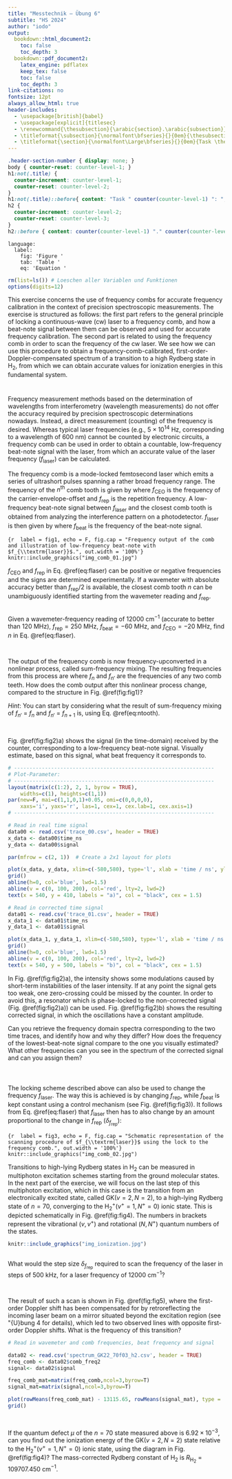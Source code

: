 ```yaml
---
title: "Messtechnik — Übung 6"
subtitle: "HS 2024"
author: "iodo"
output:
  bookdown::html_document2: 
    toc: false
    toc_depth: 3
  bookdown::pdf_document2: 
    latex_engine: pdflatex
    keep_tex: false
    toc: false
    toc_depth: 3
link-citations: no
fontsize: 12pt
always_allow_html: true
header-includes:
  - \usepackage[british]{babel}
  - \usepackage[explicit]{titlesec}
  - \renewcommand{\thesubsection}{\arabic{section}.\arabic{subsection}}
  - \titleformat{\subsection}{\normalfont\bfseries}{}{0em}{\thesubsection\text{ }}
  - \titleformat{\section}{\normalfont\Large\bfseries}{}{0em}{Task \thesection:\text{ }#1}
---
```


```css
.header-section-number { display: none; }
body { counter-reset: counter-level-1; }
h1:not(.title) {
  counter-increment: counter-level-1;
  counter-reset: counter-level-2;
}
h1:not(.title)::before{ content: "Task " counter(counter-level-1) ": "; }
h2 {
  counter-increment: counter-level-2;
  counter-reset: counter-level-3;
}
h2::before { content: counter(counter-level-1) "." counter(counter-level-2) " "; }
```

```cat
language:
  label:
    fig: 'Figure '
    tab: 'Table '
    eq: 'Equation '
```

```r
rm(list=ls()) # Loeschen aller Variablen und Funktionen
options(digits=12)
```

This exercise concerns the use of frequency combs for accurate frequency calibration in the context of precision spectroscopic measurements. The exercise is structured as follows: the first part refers to the general principle of locking a continuous-wave (cw) laser to a frequency comb, and how a beat-note signal between them can be observed and used for accurate frequency calibration. The second part is related to using the frequency comb in order to scan the frequency of the cw laser. We see how we can use this procedure to obtain a frequency-comb-calibrated, first-order-Doppler-compensated spectrum of a transition to a high Rydberg state in H$_2$, from which we can obtain accurate values for ionization energies in this fundamental system.

#  {#Aufg1}
Frequency measurement methods based on the determination of wavelengths from interferometry (wavelength measurements) do not offer the accuracy required by precision spectroscopic determinations nowadays. Instead, a direct measurement (counting) of the frequency is desired. Whereas typical laser frequencies (e.g., $5\times10^{14}$ Hz, corresponding to a wavelength of 600 nm) cannot be counted by electronic circuits, a frequency comb can be used in order to obtain a countable, low-frequency beat-note signal with the laser, from which an accurate value of the laser frequency ($f_{\textrm{laser}}$) can be calculated.

The frequency comb is a mode-locked femtosecond laser which emits a series of ultrashort pulses spanning a rather broad frequency range. The frequency of the $n^{\textrm{th}}$ comb tooth is given by
\begin{equation}
f_n = f_{\textrm{CEO}} + n \cdot f_{\textrm{rep}}, (\#eq:ntooth)
\end{equation}
where $f_{\textrm{CEO}}$ is the frequency of the carrier-envelope-offset and $f_{\textrm{rep}}$ is the repetition frequency. A low-frequency beat-note signal between $f_{\textrm{laser}}$ and the closest comb tooth is obtained from analyzing the interference pattern on a photodetector. $f_{\textrm{laser}}$ is then given by 
\begin{equation}
f_{\textrm{laser}} = n \cdot f_{\textrm{rep}} + f_{\textrm{CEO}} + f_{\textrm{beat}}, (\#eq:flaser)
\end{equation}
where $f_{\textrm{beat}}$ is the frequency of the beat-note signal. 

```{r  label = fig1, echo = F, fig.cap = "Frequency output of the comb and illustration of low-frequency beat-note with $f_{\\textrm{laser}}$.", out.width = '100%'}
knitr::include_graphics("img_comb_01.jpg")
```

$f_\textrm{CEO}$ and $f_{\textrm{rep}}$ in Eq. \@ref(eq:flaser) can be positive or negative frequencies and the signs are determined experimentally. If a wavemeter with absolute accuracy better than $f_{\textrm{rep}}$/2 is available, the closest comb tooth $n$ can be unambiguously identified starting from the wavemeter reading and $f_{\textrm{rep}}$.

## {#A1a}
Given a wavemeter-frequency reading of 12000 cm$^{-1}$ (accurate to better than 120 MHz), $f_{\textrm{rep}} = 250$ MHz, $f_{\textrm{beat}} = -60$ MHz, and $f_\textrm{CEO} = -20$ MHz, find $n$ in Eq. \@ref(eq:flaser).

```r

```

## {#A1b}
The output of the frequency comb is now frequency-upconverted in a nonlinear process, called sum-frequency mixing. The resulting frequencies from this process are 
\begin{align}
f' = f_n \pm f_{n'}, (\#eq:fn-doub-00)
\end{align}
where $f_n$ and $f_{n'}$ are the frequencies of any two comb teeth. How does the comb output after this nonlinear process change, compared to the structure in Fig. \@ref(fig:fig1)? 

*Hint*: You can start by considering what the result of sum-frequency mixing of $f_{n'}$ = $f_n$ and $f_{n'}$ = $f_{n+1}$ is, using Eq. \@ref(eq:ntooth).

```r

```

## {#A1c}
Fig. \@ref(fig:fig2)a) shows the signal (in the time-domain) received by the counter, corresponding to a low-frequency beat-note signal. Visually estimate, based on this signal, what beat frequency it corresponds to.

```r
# -----------------------------------------------------------------
# Plot-Parameter:
# -----------------------------------------------------------------
layout(matrix(c(1:2), 2, 1, byrow = TRUE), 
    widths=c(1), heights=c(1,1))
par(new=F, mai=c(1,1,0,1)+0.05, omi=c(0,0,0,0),
    xaxs='i', yaxs='r', las=1, cex=1, cex.lab=1, cex.axis=1)
# -----------------------------------------------------------------

# Read in real time signal
data00 <- read.csv('trace_00.csv', header = TRUE)
x_data <- data00$time_ns
y_data <- data00$signal

par(mfrow = c(2, 1))  # Create a 2x1 layout for plots

plot(x_data, y_data, xlim=c(-580,580), type='l', xlab = 'time / ns', ylab = 'signal / mV')
grid()
abline(h=0, col='blue', lwd=1.5)
abline(v = c(0, 100, 200), col='red', lty=2, lwd=2)
text(x = 540, y = 410, labels = "a)", col = "black", cex = 1.5)

# Read in corrected time signal
data01 <- read.csv('trace_01.csv', header = TRUE)
x_data_1 <- data01$time_ns
y_data_1 <- data01$signal

plot(x_data_1, y_data_1, xlim=c(-580,580), type='l', xlab = 'time / ns', ylab = 'signal / mV')
grid()
abline(h=0, col='blue', lwd=1.5)
abline(v = c(0, 100, 200), col='red', lty=2, lwd=2)
text(x = 540, y = 500, labels = "b)", col = "black", cex = 1.5)
```

In Fig. \@ref(fig:fig2)a), the intensity shows some modulations caused by short-term instabilities of the laser intensity. If at any point the signal gets too weak, one zero-crossing could be missed by the counter. In order to avoid this, a resonator which is phase-locked to the non-corrected signal (Fig. \@ref(fig:fig2)a)) can be used. Fig. \@ref(fig:fig2)b) shows the resulting corrected signal, in which the oscillations have a constant amplitude. 

Can you retrieve the frequency domain spectra corresponding to the two time traces, and identify how and why they differ? How does the frequency of the lowest-beat-note signal compare to the one you visually estimated? What other frequencies can you see in the spectrum of the corrected signal and can you assign them?

```r

```

# {#Aufg2}
The locking scheme described above can also be used to change the frequency $f_{\textrm{laser}}$. The way this is achieved is by changing $f_{\textrm{rep}}$, while $f_{\textrm{beat}}$ is kept constant using a control mechanism (see Fig. \@ref(fig:fig3)). It follows from Eq. \@ref(eq:flaser) that $f_{\textrm{laser}}$ then has to also change by an amount proportional to the change in $f_{\textrm{rep}}$ ($\delta_{f_{\textrm{rep}}}$):
\begin{align}
\delta_{f_{\textrm{laser}}} = n \cdot \delta_{f_{\textrm{rep}}}. (\#eq:scan-fr)
\end{align}

```{r  label = fig3, echo = F, fig.cap = "Schematic representation of the scanning procedure of $f_{\\textrm{laser}}$ using the lock to the frequency comb.", out.width = '100%'}
knitr::include_graphics("img_comb_02.jpg")
```

Transitions to high-lying Rydberg states in H$_2$ can be measured in multiphoton excitation schemes starting from the ground molecular states. In the next part of the exercise, we will focus on the last step of this multiphoton excitation, which in this case is the transition from an electronically excited state, called GK($v=2, N=2$), to a high-lying Rydberg state of $n=70$, converging to the H$_2^+(v^+=1, N^+=0)$ ionic state. This is depicted schematically in Fig. \@ref(fig:fig4). The numbers in brackets represent the vibrational ($v, v^+$) and rotational ($N, N^+$) quantum numbers of the states.

```r
knitr::include_graphics("img_ionization.jpg")
```

## {#A2a}
What would the step size $\delta_{f_{\textrm{rep}}}$ required to scan the frequency of the laser in steps of 500 kHz, for a laser frequency of 12000 cm$^{-1}$? 

```r

```

## {#A2b}
The result of such a scan is shown in Fig. \@ref(fig:fig5), where the first-order Doppler shift has been compensated for by retroreflecting the incoming laser beam on a mirror situated beyond the excitation region (see \"{U}bung 4 for details), which led to two observed lines with opposite first-order Doppler shifts. What is the frequency of this transition?

```r
# Read in wavemeter and comb frequencies, beat frequency and signal

data02 <- read.csv('spectrum_GK22_70f03_h2.csv', header = TRUE)
freq_comb <- data02$comb_freq2
signal<- data02$signal

freq_comb_mat=matrix(freq_comb,ncol=3,byrow=T)
signal_mat=matrix(signal,ncol=3,byrow=T)

plot(rowMeans(freq_comb_mat) - 13115.65, rowMeans(signal_mat), type = 'l', lwd=2, xlab =  expression("wavenumber /" ~ cm^{-1} ~ " - 13115.65"), ylab = 'ion signal / a.u.')
grid()
```

```r

```

## {#A2c}
If the quantum defect $\mu$ of the $n=70$ state measured above is $6.92\times10^{-3}$, can you find out the ionization energy of the GK($v=2, N=2$) state relative to the H$_2^+ (v^+=1, N^+=0)$ ionic state, using the diagram in Fig. \@ref(fig:fig4)? The mass-corrected Rydberg constant of H$_2$ is $R_{\textrm{H}_2}$ = 109707.450 cm$^{-1}$.

```r

```
